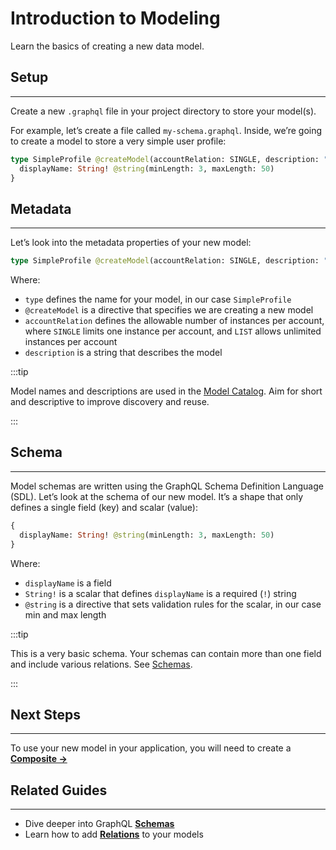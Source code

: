 # Introduction to Modeling
Learn the basics of creating a new data model.

## Setup
---
Create a new `.graphql` file in your project directory to store your model(s). 

For example, let’s create a file called `my-schema.graphql`. Inside, we’re going to create a model to store a very simple user profile:

```graphql
type SimpleProfile @createModel(accountRelation: SINGLE, description: "Very basic profile") {
  displayName: String! @string(minLength: 3, maxLength: 50)
}
```

## Metadata
---
Let’s look into the metadata properties of your new model:

```graphql
type SimpleProfile @createModel(accountRelation: SINGLE, description: "Very basic profile")
```

Where:

- `type` defines the name for your model, in our case `SimpleProfile`
- `@createModel` is a directive that specifies we are creating a new model
- `accountRelation` defines the allowable number of instances per account, where `SINGLE` limits one instance per account, and `LIST` allows unlimited instances per account
- `description` is a string that describes the model

:::tip

Model names and descriptions are used in the [Model Catalog](./model-catalog.mdx). Aim for short and descriptive to improve discovery and reuse.

:::

## Schema
---
Model schemas are written using the GraphQL Schema Definition Language (SDL). Let’s look at the schema of our new model. It’s a shape that only defines a single field (key) and scalar (value):

```graphql
{
  displayName: String! @string(minLength: 3, maxLength: 50)
}
```

Where:

- `displayName` is a field
- `String!` is a scalar that defines `displayName` is a required (`!`) string
- `@string` is a directive that sets validation rules for the scalar, in our case min and max length

:::tip

This is a very basic schema. Your schemas can contain more than one field and include various relations. See [Schemas](./schemas.mdx).

:::

## Next Steps
---
To use your new model in your application, you will need to create a [**Composite →**](./composites.mdx)

## Related Guides
---
- Dive deeper into GraphQL [**Schemas**](./schemas.mdx)
- Learn how to add [**Relations**](./relations.mdx) to your models